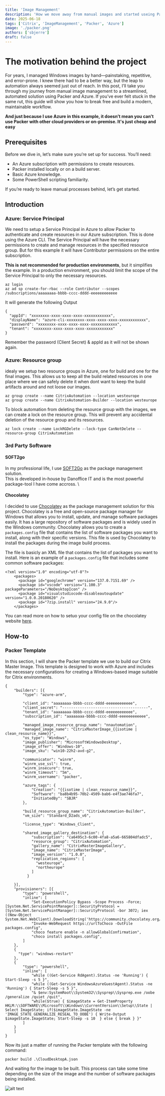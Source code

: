 ```yaml
---
title: 'Image Management'
description: 'How we move away from manual images and started useing Packer'
date: 2025-06-18
tags: ['Citrix', 'ImageManagement', 'Packer', 'Azure']
image: './packer.png'
authors: ['sbjerre']
draft: false
---
```


# The motivation behind the project

For years, I managed Windows images by hand—painstaking, repetitive, and error-prone. I knew there had to be a better way, but the leap to automation always seemed just out of reach. In this post, I’ll take you through my journey from manual image management to a streamlined, automated solution using Packer and Azure. If you’ve ever felt stuck in the same rut, this guide will show you how to break free and build a modern, maintainable workflow.

**And just because I use Azure in this example, it doesn’t mean you can’t use Packer with other cloud providers or on-premise. It's just cheap and easy**

## Prerequisites

Before we dive in, let’s make sure you’re set up for success. You’ll need:

- An Azure subscription with permissions to create resources.
- Packer installed locally or on a build server.
- Basic Azure knowledge.
- Some PowerShell scripting familiarity.

If you’re ready to leave manual processes behind, let’s get started.

## Introduction
### Azure: Service Principal
We need to setup a Service Principal in Azure to allow Packer to authenticate and create resources in our Azure subscription. This is done using the Azure CLI. The Service Principal will have the necessary permissions to create and manage resources in the specified resource group.
But for this example it will have Contributor permissions on the entire subscription. 

**This is not recommended for production environments**, but it simplifies the example. In a production environment, you should limit the scope of the Service Principal to only the necessary resources.
```
az login
az ad sp create-for-rbac --role Contributor --scopes /subscriptions/aaaaaaaa-bbbb-cccc-dddd-eeeeeeeeeeee
```
It will generate the following Output
```
{
  "appId": "xxxxxxxx-xxxx-xxxx-xxxx-xxxxxxxxxxxx",
  "displayName": "azure-cli-xxxxxxxx-xxxx-xxxx-xxxx-xxxxxxxxxxxx",
  "password": "xxxxxxxx-xxxx-xxxx-xxxx-xxxxxxxxxxxx",
  "tenant": "xxxxxxxx-xxxx-xxxx-xxxx-xxxxxxxxxxxx"
}
```
Remember the password (Client Secret) & appId as it will not be shown again.

### Azure: Resource group
idealy we setup two resource groups in Azure, one for  build and one for the final images. 
This allows us to keep all the build related resources in one place where we can safely delete it when dont want to keep the build artifacts around and not loose our images.
```
az group create --name CitrixAutomation --location westeurope
az group create --name CitrixAutomation-Builder --location westeurope
```
To block automation from deleting the resource group with the images, we can create a lock on the resource group. This will prevent any accidental deletion of the resource group and its resources.
```
az lock create --name LockRGDelete --lock-type CanNotDelete --resource-group CitrixAutomation
```

### 3rd Party Software
#### SOFT2go
In my professional life, I use [SOFT2Go](https://www.danofficeit.com) as the package management solution. \
This is developed in-house by Danoffice IT and is the most powerful package-tool I have come accross. \


#### Chocolatey


I decided to use [Chocolatey](https://chocolatey.org/) as the package management solution for this project. Chocolatey is a free and open-source package manager for Windows that allows you to install, update, and manage software packages easily. It has a large repository of software packages and is widely used in the Windows community.
Chocolatey allows you to create a `packages.config` file that contains the list of software packages you want to install, along with their specific versions. This file is used by Chocolatey to install the packages during the image build process.

The file is basicly an XML file that contains the list of packages you want to install. Here is an example of a `packages.config` file that includes some common software packages:

```
<?xml version="1.0" encoding="utf-8"?>
    <packages>
      <package id="googlechrome" version="137.0.7151.69" />
      <package id="vscode" version="1.100.3" packageParameters="/NoDesktopIcon" />
      <package id="visualstudiocode-disableautoupdate" version="1.0.0.20180620" />
      <package id="7zip.install" version="24.9.0"/>
    </packages>
```
You can read more on how to setuo your config file on the chocolatey website [here](https://docs.chocolatey.org/en-us/choco/commands/install/#packagesconfig).

## How-to
### Packer Template
In this section, I will share the Packer template we use to build our Citrix Master Image. This template is designed to work with Azure and includes the necessary configurations for creating a Windows-based image suitable for Citrix environments.
```
{
    "builders": [{
        "type": "azure-arm",

        "client_id": "aaaaaaaa-bbbb-cccc-dddd-eeeeeeeeeeee",
        "client_secret": "---------------------------------------",
        "tenant_id": "aaaaaaaa-bbbb-cccc-dddd-eeeeeeeeeeee",
        "subscription_id": "aaaaaaaa-bbbb-cccc-dddd-eeeeeeeeeeee",

        "managed_image_resource_group_name": "nnautomation",
        "managed_image_name": "CitrixMasterImage_{{isotime | clean_resource_name}}",
        "os_type": "Windows",
        "image_publisher": "MicrosoftWindowsDesktop",
        "image_offer": "Windows-10",
        "image_sku": "win10-22h2-avd-g2",

        "communicator": "winrm",
        "winrm_use_ssl": true,
        "winrm_insecure": true,
        "winrm_timeout": "5m",
        "winrm_username": "packer",

        "azure_tags": {
            "Creation": "{{isotime | clean_resource_name}}",
            "Software": "ba8b4b95-70b2-4509-bab6-e4f3ae746fa7",
            "InitiatedBy": "SBJR"
        },

        "build_resource_group_name": "CitrixAutomation-Builder",
        "vm_size": "Standard_D2ads_v6",

        "license_type": "Windows_Client",

        "shared_image_gallery_destination": {
            "subscription": "ca6495c3-6c00-4fa8-a5a6-665804dfadc5",
            "resource_group": "CitrixAutomation",
            "gallery_name": "CitrixMasterImageGallery",
            "image_name": "CitrixMasterImage",
            "image_version": "1.0.0",
            "replication_regions": [
              "westeurope",
              "northeurope"
            ]
          }

    }],
    "provisioners": [{
        "type": "powershell",
        "inline": [
            "Set-ExecutionPolicy Bypass -Scope Process -Force; [System.Net.ServicePointManager]::SecurityProtocol = [System.Net.ServicePointManager]::SecurityProtocol -bor 3072; iex ((New-Object System.Net.WebClient).DownloadString('https://community.chocolatey.org/install.ps1'))",
            "Invoke-WebRequest https://urlToChoco -OutFile packages.config",
            "choco feature enable -n allowGlobalConfirmation",
            "choco install packages.config",
        ]
    },
    {
      "type": "windows-restart"
    },
    {
        "type": "powershell",
        "inline": [
            "while ((Get-Service RdAgent).Status -ne 'Running') { Start-Sleep -s 5 }",
            "while ((Get-Service WindowsAzureGuestAgent).Status -ne 'Running') { Start-Sleep -s 5 }",
            "& $env:SystemRoot\\System32\\Sysprep\\Sysprep.exe /oobe /generalize /quiet /quit",
            "while($true) { $imageState = Get-ItemProperty HKLM:\\SOFTWARE\\Microsoft\\Windows\\CurrentVersion\\Setup\\State | Select ImageState; if($imageState.ImageState -ne 'IMAGE_STATE_GENERALIZE_RESEAL_TO_OOBE') { Write-Output $imageState.ImageState; Start-Sleep -s 10  } else { break } }"
        ]
    }
    ]
}
```

Now its just a matter of running the Packer template with the following command:
```
packer build .\CloudDesktopA.json
```
And waiting for the image to be built. This process can take some time depending on the size of the image and the number of software packages being installed.

![alt text](image_and_gallery.png)